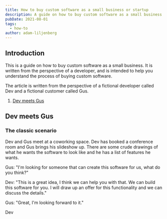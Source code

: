 ```yaml
---
title: How to buy custom software as a small business or startup
description: A guide on how to buy custom software as a small business. It is written from the perspective of a developer, and is intended to help you understand the process of buying custom software, and how to make the process as smooth and inexpensive as possible.
pubDate: 2021-08-01
tags:
  - how-to
author: adam-liljenberg
---
```



## Introduction

This is a guide on how to buy custom software as a small business. It is written from the perspective of a developer, and is intended to help you understand the process of buying custom software.

The article is written from the perspective of a fictional developer called Dev and a fictional customer called Gus.

1. [Dev meets Gus](#dev-meets-gus)

## Dev meets Gus

### The classic scenario

Dev and Gus meet at a coworking space. Dev has booked a conference room and Gus brings his slideshow up. There are some crude drawings of what he wants the software to look like and he has a list of features he wants.

Gus: "I'm looking for someone that can create this software for us, what do you think?"

Dev: "This is a great idea, I think we can help you with that. We can build this software for you. I will draw up an offer for this functionality and we can discuss the details."

Gus: "Great, I'm looking forward to it."

Dev
